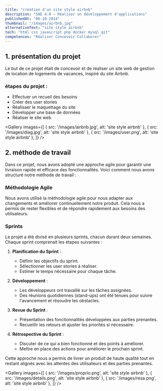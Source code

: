 ```yaml
---
title: "création d'un site style airbnb"
description: "SAE 4.0 — Réaliser un développement d'applications"
publishedAt: "06-10-2024"
thumbnail: "/images/airbnb.jpg"
alternativeText: "site style airbnb"
tech: "html css javascript php docker mysql git"
competences: "Réaliser Concevoir Collaborer"
---
```


## 1. présentation du projet

Le but de ce projet était de concevoir et de réaliser un site web de gestion de location de logements de vacances, inspiré du site Airbnb.

### étapes du projet :

- Effectuer un recueil des besoins
- Créer des user stories
- Réalisaer le maquettage du site
- Développer une base de données
- Réaliser le site web

<Gallery
    images={[
        { src: '/images/airbnb.jpg', alt: 'site style airbnb' },
        { src: '/images/diag.jpg', alt: 'site style airbnb' },
        { src: '/images/user.png', alt: 'site style airbnb' },
    ]}
/>

## 2. méthode de travail

Dans ce projet, nous avons adopté une approche agile pour garantir une livraison rapide et efficace des fonctionnalités. Voici comment nous avons structuré notre méthode de travail :

### Méthodologie Agile

Nous avons utilisé la méthodologie agile pour nous adapter aux changements et améliorer continuellement notre produit. Cela nous a permis de rester flexibles et de répondre rapidement aux besoins des utilisateurs.

### Sprints

Le projet a été divisé en plusieurs sprints, chacun durant deux semaines. Chaque sprint comprenait les étapes suivantes :

1. **Planification du Sprint** : 
   - Définir les objectifs du sprint.
   - Sélectionner les user stories à réaliser.
   - Estimer le temps nécessaire pour chaque tâche.

2. **Développement** :
   - Les développeurs ont travaillé sur les tâches assignées.
   - Des réunions quotidiennes (stand-ups) ont été tenues pour suivre l'avancement et résoudre les obstacles.

3. **Revue du Sprint** :
   - Présentation des fonctionnalités développées aux parties prenantes.
   - Recueillir les retours et ajuster les priorités si nécessaire.

4. **Rétrospective du Sprint** :
   - Discuter de ce qui a bien fonctionné et des points à améliorer.
   - Mettre en place des actions pour améliorer le prochain sprint.

Cette approche nous a permis de livrer un produit de haute qualité tout en restant alignés avec les attentes des utilisateurs et des parties prenantes.

<Gallery
    images={[
        { src: '/images/proprio.png', alt: 'site style airbnb' },
        { src: '/images/details.png', alt: 'site style airbnb' },
        { src: '/images/resa.png', alt: 'site style airbnb' },
    ]}
/>